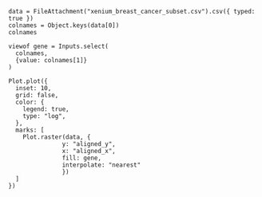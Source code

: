 ```ojs
data = FileAttachment("xenium_breast_cancer_subset.csv").csv({ typed: true })
colnames = Object.keys(data[0])
colnames
```

```ojs
viewof gene = Inputs.select(
  colnames,
  {value: colnames[1]}
)
```

```ojs
Plot.plot({
  inset: 10,  
  grid: false,
  color: {
    legend: true,
    type: "log",
  },
  marks: [
    Plot.raster(data, {
 		       y: "aligned_y",
   		       x: "aligned_x",
		       fill: gene,
		       interpolate: "nearest"
		       })
  ]
})
```

